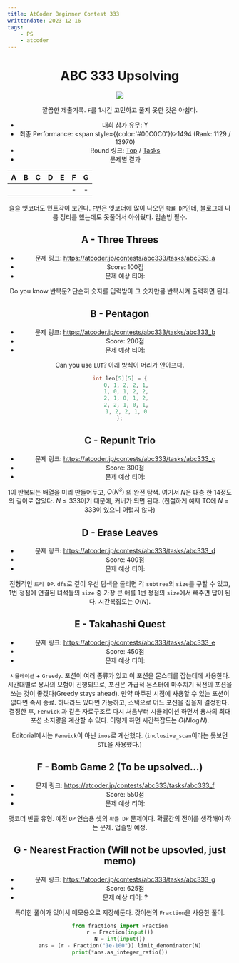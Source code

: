 ```yaml
---
title: AtCoder Beginner Contest 333
writtendate: 2023-12-16
tags:
    - PS
    - atcoder
---
```


<Header />

# ABC 333 Upsolving

<Image src="2023-12-16-23-00-00.png" />

깔끔한 제출기록. `F`를 1시간 고민하고 풀지 못한 것은 아쉽다.

- 대회 참가 유무: Y
- 최종 Performance: <span style={{color:'#00C0C0'}}>1494</span> (Rank: 1129 / 13970)
- Round 링크: [Top](https://atcoder.jp/contests/abc333) / [Tasks](https://atcoder.jp/contests/abc333/tasks)
- 문제별 결과

| A | B | C | D | E | F | G |
| :-: | :-: | :-: | :-: | :-: | :-: | :-: |
| <AC state="AC" /> | <AC state="AC" /> | <AC state="AC" /> | <AC state="AC" /> | <AC state="AC" /> | - | - |


슬슬 앳코더도 민트각이 보인다. `F`번은 앳코더에 많이 나오던 `확률 DP`인데, 블로그에 나름 정리를 했는데도 못풀어서 아쉬웠다. 업솔빙 필수.

## A - Three Threes

- 문제 링크: https://atcoder.jp/contests/abc333/tasks/abc333_a
- Score: 100점
- 문제 예상 티어: <SolvedTier tierName={TierName.Bronze} grade={5} width={15} />

Do you know 반복문? 단순히 숫자를 입력받아 그 숫자만큼 반복시켜 출력하면 된다.

## B - Pentagon

- 문제 링크: https://atcoder.jp/contests/abc333/tasks/abc333_b
- Score: 200점
- 문제 예상 티어: <SolvedTier tierName={TierName.Bronze} grade={3} width={15} />

Can you use `LUT`? 아래 방식이 머리가 안아프다.

```cpp
int len[5][5] = {
    0, 1, 2, 2, 1,
    1, 0, 1, 2, 2,
    2, 1, 0, 1, 2,
    2, 2, 1, 0, 1,
    1, 2, 2, 1, 0
};
```

## C - Repunit Trio

- 문제 링크: https://atcoder.jp/contests/abc333/tasks/abc333_c
- Score: 300점
- 문제 예상 티어: <SolvedTier tierName={TierName.Silver} grade={2} width={15} />

$1$이 반복되는 배열을 미리 만들어두고, $O(N^3)$ 의 완전 탐색. 여기서 $N$은 대충 한 $14$정도의 길이로 잡았다. $N \le 333$이기 때문에, 커버가 되면 된다. (친절하게 예제 TC에 $N = 333$이 있으니 어렵지 않다)

## D - Erase Leaves

- 문제 링크: https://atcoder.jp/contests/abc333/tasks/abc333_d
- Score: 400점
- 문제 예상 티어: <SolvedTier tierName={TierName.Gold} grade={3} width={15} />

전형적인 `트리 DP`. `dfs`로 깊이 우선 탐색을 돌리면 각 `subtree`의 `size`를 구할 수 있고, $1$번 정점에 연결된 녀석들의 `size` 중 가장 큰 애를 $1$번 정점의 `size`에서 빼주면 답이 된다. 시간복잡도는 $O(N)$.


## E - Takahashi Quest

- 문제 링크: https://atcoder.jp/contests/abc333/tasks/abc333_e
- Score: 450점
- 문제 예상 티어: <SolvedTier tierName={TierName.Gold} grade={3} width={15} />

`시뮬레이션` + `Greedy`. 포션이 여러 종류가 있고 이 포션을 몬스터를 잡는데에 사용한다. 시간대별로 용사의 모험이 진행되므로, 포션은 가급적 몬스터에 마주치기 직전의 포션을 쓰는 것이 좋겠다(Greedy stays ahead). 만약 마주친 시점에 사용할 수 있는 포션이 없다면 즉시 종료. 하나라도 있다면 가능하고, 스택으로 어느 포션을 집을지 결정한다. 결정한 후, `Fenwick` 과 같은 자료구조로 다시 처음부터 시뮬레이션 하면서 용사의 최대 포션 소지량을 계산할 수 있다. 이렇게 하면 시간복잡도는 $O(N \log N)$.

Editorial에서는 `Fenwick`이 아닌 `imos`로 계산했다. (`inclusive_scan`이라는 못보던 `STL`을 사용했다.)

## F - Bomb Game 2 (To be upsolved...)

- 문제 링크: https://atcoder.jp/contests/abc333/tasks/abc333_f
- Score: 550점
- 문제 예상 티어: <SolvedTier tierName={TierName.Platinum} grade={2} width={15} />

앳코더 빈출 유형. 예전 `DP` 연습용 셋의 `확률 DP` 문제이다. 확률간의 전이를 생각해야 하는 문제. 업솔빙 예정.


## G - Nearest Fraction (Will not be upsovled, just memo)

- 문제 링크: https://atcoder.jp/contests/abc333/tasks/abc333_g
- Score: 625점
- 문제 예상 티어: ?

특이한 풀이가 있어서 메모용으로 저장해둔다. 갓이썬의 `Fraction`을 사용한 풀이.

```python
from fractions import Fraction
r = Fraction(input())
N = int(input())
ans = (r - Fraction("1e-100")).limit_denominator(N)
print(*ans.as_integer_ratio())
```

<TagList />
<Comment />
